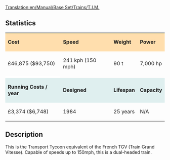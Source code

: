 [[Translation:en/Manual/Base Set/Trains/T.I.M.]]
==Statistics==

{| cellspacing="3" align="center"

|style="background:#ffdead;"| '''Cost'''
|style="background:#ffdead;"| '''Speed'''
|style="background:#ffdead;"| '''Weight'''
|style="background:#ffdead;"| '''Power'''
|-
| £46,875 ($93,750)
| 241 kph (150 mph)
| 90 t
| 7,000 hp
|-
|style="background:white;"colspan='4'| 
|-
|style="background:#dfefef;"|'''Running Costs / year'''
|style="background:#dfefef;"|'''Designed'''
|style="background:#dfefef;"|'''Lifespan'''
|style="background:#dfefef;"|'''Capacity'''
|-
| £3,374 ($6,748)
| 1984
| 25 years
| N/A
|}

==Description==

This is the Transport Tycoon equivalent of the French TGV (Train Grand Vitesse).  Capable of speeds up to 150mph, this is a dual-headed train.